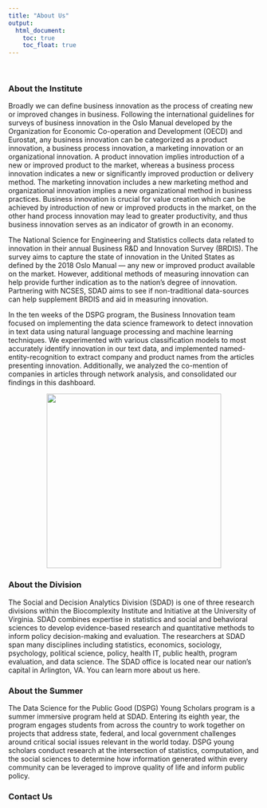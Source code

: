 ```yaml
---
title: "About Us"
output:
  html_document:
    toc: true
    toc_float: true
---
```


<br>

### About the Institute

Broadly we can define business innovation as the process of creating new or improved changes in business. Following the international guidelines for surveys of business innovation in the Oslo Manual developed by the Organization for Economic Co-operation and Development (OECD) and Eurostat, any business innovation can be categorized as a product innovation, a business process innovation, a marketing innovation or an organizational innovation. A product innovation implies introduction of a new or improved product to the market, whereas a business process innovation indicates a new or significantly improved production or delivery method. The marketing innovation includes a new marketing method and organizational innovation implies a new organizational method in business practices. Business innovation is crucial for value creation which can be achieved by introduction of new or improved products in the market, on the other hand process innovation may lead to greater productivity, and thus business innovation serves as an indicator of growth in an economy.

The National Science for Engineering and Statistics collects data related to innovation in their annual Business R&D and Innovation Survey (BRDIS). The survey aims to capture the state of innovation in the United States as defined by the 2018 Oslo Manual — any new or improved product available on the market. However, additional methods of measuring innovation can help provide further indication as to the nation’s degree of innovation. Partnering with NCSES, SDAD aims to see if non-traditional data-sources can help supplement BRDIS and aid in measuring innovation.

In the ten weeks of the DSPG program, the Business Innovation team focused on implementing the data science framework to detect innovation in text data using natural language processing and machine learning techniques. We experimented with various classification models to most accurately identify innovation in our text data, and implemented named-entity-recognition to extract company and product names from the articles presenting innovation. Additionally, we analyzed the co-mention of companies in articles through network analysis, and consolidated our findings in this dashboard.

<center><img src="images/inst_bicomplex_4c_c.jpeg" width="350px"></center>  

### About the Division
The Social and Decision Analytics Division (SDAD) is one of three research divisions within the Biocomplexity Institute and Initiative at the University of Virginia. SDAD combines expertise in statistics and social and behavioral sciences to develop evidence-based research and quantitative methods to inform policy decision-making and evaluation. The researchers at SDAD span many disciplines including statistics, economics, sociology, psychology, political science, policy, health IT, public health, program evaluation, and data science. The SDAD office is located near our nation's capital in Arlington, VA. You can learn more about us here.

### About the Summer

The Data Science for the Public Good (DSPG) Young Scholars program is a summer immersive program held at SDAD. Entering its eighth year, the program engages students from across the country to work together on projects that address state, federal, and local government challenges around critical social issues relevant in the world today. DSPG young scholars conduct research at the intersection of statistics, computation, and the social sciences to determine how information generated within every community can be leveraged to improve quality of life and inform public policy.

### Contact Us 

